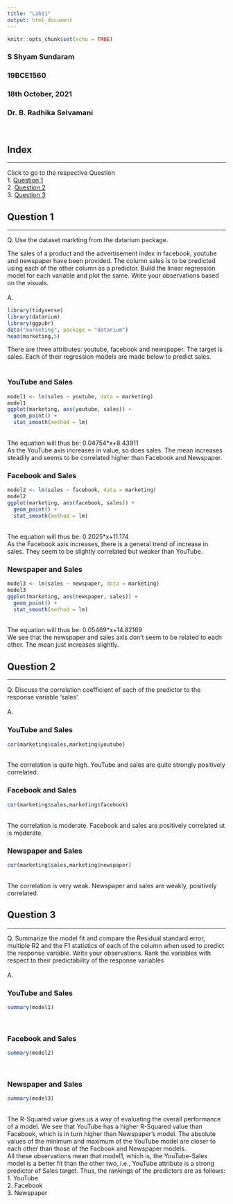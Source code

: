 ```yaml
---
title: "Lab11"
output: html_document
---
```


```r
knitr::opts_chunk$set(echo = TRUE)
```

### S Shyam Sundaram
### 19BCE1560
### 18th October, 2021
### Dr. B. Radhika Selvamani
<br>

## Index
<hr/>
Click to go to the respective Question <br>
1. [Question 1](#q1) <br>
2. [Question 2](#q2) <br>
3. [Question 3](#q3) <br>

## <a name="q1"></a> Question 1
<hr/>

Q. Use the dataset markting from the datarium package.<br>

The sales of a product and the advertisement index in facebook, youtube and newspaper have been provided. The column sales is to be predicted using each of the other column as a predictor. Build the linear regression model for each variable and plot the same. Write your observations based on the visuals.
<br><br>
A.
```r
library(tidyverse)
library(datarium)
library(ggpubr)
data("marketing", package = "datarium")
head(marketing,5)
```
There are three attributes: youtube, facebook and newspaper. The target is sales. Each of their regression models are made below to predict sales.<br><br>

### YouTube and Sales
```r
model1 <- lm(sales ~ youtube, data = marketing)
model1
ggplot(marketing, aes(youtube, sales)) +
  geom_point() +
  stat_smooth(method = lm)
```
<br>The equation will thus be: 0.04754*x+8.43911<br>As the YouTube axis increases in value, so does sales. The mean increases steadily and seems to be correlated higher than Facebook and Newspaper.<br>

### Facebook and Sales
```r
model2 <- lm(sales ~ facebook, data = marketing)
model2
ggplot(marketing, aes(facebook, sales)) +
  geom_point() +
  stat_smooth(method = lm)
```
<br>The equation will thus be: 0.2025*x+11.174<br>As the Facebook axis increases, there is a general trend of increase in sales. They seem to be slightly correlated but weaker than YouTube.<br>

### Newspaper and Sales
```r
model3 <- lm(sales ~ newspaper, data = marketing)
model3
ggplot(marketing, aes(newspaper, sales)) +
  geom_point() +
  stat_smooth(method = lm)
```
<br>The equation will thus be: 0.05469*x+14.82169<br> We see that the newspaper and sales axis don't seem to be related to each other. The mean just increases slightly.<br>

## <a name="q2"></a> Question 2
<hr/>

Q. Discuss the correlation coefficient of each of the predictor to the response variable ‘sales’.<br><br>
A.

### YouTube and Sales
```r
cor(marketing$sales,marketing$youtube)
```
<br>The correlation is quite high. YouTube and sales are quite strongly positively correlated.<br>

### Facebook and Sales
```r
cor(marketing$sales,marketing$facebook)
```
<br>The correlation is moderate. Facebook and sales are positively correlated ut is moderate.<br>

### Newspaper and Sales
```r
cor(marketing$sales,marketing$newspaper)
```
<br>The correlation is very weak. Newspaper and sales are weakly, positively correlated.<br>


## <a name="q3"></a> Question 3
<hr/>

Q. Summarize the model fit and compare the Residual standard error, multiple R2 and the F1 statistics of each of the column when used to predict the response variable. Write your observations. Rank the variables with respect to their predictability of the response variables<br><br>
A.

### YouTube and Sales
```r
summary(model1)
```
<br>

### Facebook and Sales
```r
summary(model2)
```
<br>

### Newspaper and Sales
```r
summary(model3)
```
<br>
The R-Squared value gives us a way of evaluating the overall performance of a model. We see that YouTube has a higher R-Squared value than Facebook, which is in turn higher than Newspaper's model. The absolute values of the minimum and maximum of the YouTube model are closer to each other than those of the Facbook and Newspaper models.<br>
All these observations mean that model1, which is, the YouTube-Sales model is a better fit than the other two, i.e., YouTube attribute is a strong predictor of Sales target. Thus, the rankings of the predictors are as follows:<br>
1. YouTube<br>
2. Facebook<br>
3. Newspaper
